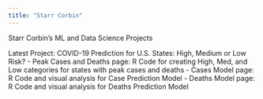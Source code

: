 ```yaml
---
title: "Starr Corbin"
---
```

Starr Corbin's ML and Data Science Projects

Latest Project: COVID-19 Prediction  for U.S. States: High, Medium or Low Risk? 
- Peak Cases and Deaths page: R Code for creating High, Med, and Low categories for states with peak cases and deaths
- Cases Model page: R Code and visual analysis for Case Prediction Model
- Deaths Model page: R Code and visual analysis for Deaths Prediction Model